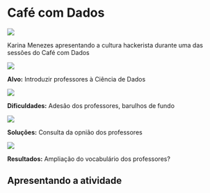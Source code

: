 # Café com Dados {#cafe}

<div class="capa">

<div class="foto_ativ">
![](cafe01.png)
</div>

<div class="leg_ativ">
Karina Menezes apresentando a cultura hackerista durante uma das sessões do Café com Dados
</div>

</div>

<div class="capa_ativ">

<img src="bullet01.png" id="bullet01" class="ativ_bullet">
<div id="resumo01" class="ativ_resumo">
**Alvo:** Introduzir professores à Ciência de Dados
</div>

<img src="bullet02.png" id="bullet02" class="ativ_bullet">
<div id="resumo02" class="ativ_resumo">
**Dificuldades:** Adesão dos professores, barulhos de fundo
</div>

<img src="bullet03.png" id="bullet03" class="ativ_bullet">
<div id="resumo03" class="ativ_resumo">
**Soluções:** Consulta da opnião dos professores
</div>

<img src="bullet04.png" id="bullet04" class="ativ_bullet">
<div id="resumo04" class="ativ_resumo">
**Resultados:** Ampliação do vocabulário dos professores?
</div>

</div>

## Apresentando a atividade {#cafe_ativ}